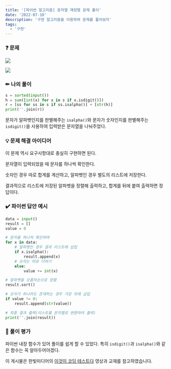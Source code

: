 ```yaml
---
title: '[파이썬 알고리즘] 문자열 재정렬 문제 풀이'
date: '2022-07-10'
description: '구현 알고리즘을 이용하여 문제를 풀어보자'
tags:
  - '구현'
---
```


### ❓ 문제

![](/posts/python/algorithm/implementation/04-01.png)

![](/posts/python/algorithm/implementation/04-02.png)


### ✏ 나의 풀이

```python showLineNumbers
s = sorted(input())
h = sum([int(x) for x in s if x.isdigit()])
r = [ss for ss in s if ss.isalpha()] + [str(h)]
print(''.join(r))
```

문자가 알파벳인지를 판별해주는 `isalpha()`와 문자가 숫자인지를 판별해주는 `isdigit()`을 사용하여 입력받은 문자열을 나눠주었다.


### 💡 문제 해결 아이디어

이 문제 역시 요구사항대로 충실히 구현하면 된다.

문자열이 입력되었을 때 문자를 하나씩 확인한다.

숫자인 경우 따로 합계를 계산하고, 알파벳인 경우 별도의 리스트에 저장한다.

결과적으로 리스트에 저장된 알파벳을 정렬해 출력하고, 합계를 뒤에 붙여 출력하면 정답이다.


### ✔️ 파이썬 답안 예시

```python showLineNumbers
data = input()
result = []
value = 0

# 문자를 하나씩 확인하며
for x in data:
	# 알파벳인 경우 결과 리스트에 삽입
	if x.isalpha():
		result.append(x)
	# 숫자는 따로 더하기
	else:
		value += int(x)

# 알파벳을 오름차순으로 정렬
result.sort()

# 숫자가 하나라도 존재하는 경우 가장 뒤에 삽입
if value != 0:
	result.append(str(value))

# 최종 결과 출력(리스트를 문자열로 변환하여 출력)
print(''.join(result))
```


### 💬 풀이 평가

파이썬 내장 함수가 있어 풀이를 쉽게 할 수 있었다. 특히 `isdigit()`과 `isalpha()`와 같은 함수는 꼭 알아두어야겠다.

<Callout type="info">

이 게시물은 한빛미디어의 [이것이 코딩 테스트다](https://www.youtube.com/watch?v=QhMY4t2xwG0) 영상과 교재를 참고하였습니다.

</Callout>
